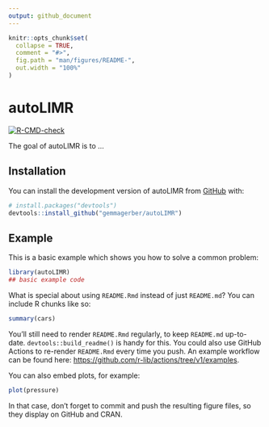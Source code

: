 ```yaml
---
output: github_document
---
```


<!-- README.md is generated from README.Rmd. Please edit that file -->

```r
knitr::opts_chunk$set(
  collapse = TRUE,
  comment = "#>",
  fig.path = "man/figures/README-",
  out.width = "100%"
)
```

# autoLIMR

<!-- badges: start -->
[![R-CMD-check](https://github.com/gemmagerber/autoLIMR/actions/workflows/R-CMD-check.yaml/badge.svg)](https://github.com/gemmagerber/autoLIMR/actions/workflows/R-CMD-check.yaml)
<!-- badges: end -->

The goal of autoLIMR is to ...

## Installation

You can install the development version of autoLIMR from [GitHub](https://github.com/) with:

``` r
# install.packages("devtools")
devtools::install_github("gemmagerber/autoLIMR")
```

## Example

This is a basic example which shows you how to solve a common problem:

```r
library(autoLIMR)
## basic example code
```

What is special about using `README.Rmd` instead of just `README.md`? You can include R chunks like so:

```r
summary(cars)
```

You'll still need to render `README.Rmd` regularly, to keep `README.md` up-to-date. `devtools::build_readme()` is handy for this. You could also use GitHub Actions to re-render `README.Rmd` every time you push. An example workflow can be found here: <https://github.com/r-lib/actions/tree/v1/examples>.

You can also embed plots, for example:

```r
plot(pressure)
```

In that case, don't forget to commit and push the resulting figure files, so they display on GitHub and CRAN.
